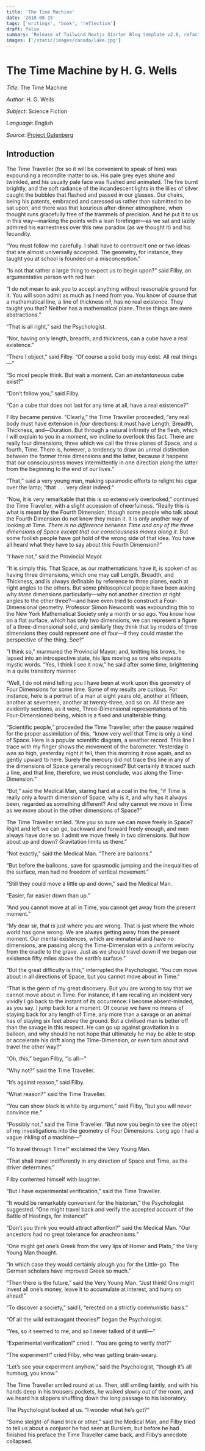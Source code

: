 ```yaml
---
title: 'The Time Machine'
date: '2018-08-15'
tags: ['writings', 'book', 'reflection']
draft: false
summary: 'Release of Tailwind Nextjs Starter Blog template v2.0, refactored with Nextjs App directory and React Server Components setup.Discover the new features and how to migrate from V1.'
images: ['/static/images/canada/lake.jpg']
---
```


# The Time Machine by H. G. Wells

_Title_: The Time Machine

_Author_: H. G. Wells

_Subject_: Science Fiction

_Language_: English

_Source_: [Project Gutenberg](https://www.gutenberg.org/ebooks/35)

## Introduction

The Time Traveller (for so it will be convenient to speak of him) was
expounding a recondite matter to us. His pale grey eyes shone and
twinkled, and his usually pale face was flushed and animated. The fire
burnt brightly, and the soft radiance of the incandescent lights in the
lilies of silver caught the bubbles that flashed and passed in our
glasses. Our chairs, being his patents, embraced and caressed us rather
than submitted to be sat upon, and there was that luxurious
after-dinner atmosphere, when thought runs gracefully free of the
trammels of precision. And he put it to us in this way—marking the
points with a lean forefinger—as we sat and lazily admired his
earnestness over this new paradox (as we thought it) and his fecundity.

“You must follow me carefully. I shall have to controvert one or two
ideas that are almost universally accepted. The geometry, for instance,
they taught you at school is founded on a misconception.”

“Is not that rather a large thing to expect us to begin upon?” said
Filby, an argumentative person with red hair.

“I do not mean to ask you to accept anything without reasonable ground
for it. You will soon admit as much as I need from you. You know of
course that a mathematical line, a line of thickness _nil_, has no real
existence. They taught you that? Neither has a mathematical plane.
These things are mere abstractions.”

“That is all right,” said the Psychologist.

“Nor, having only length, breadth, and thickness, can a cube have a
real existence.”

“There I object,” said Filby. “Of course a solid body may exist. All
real things—”

“So most people think. But wait a moment. Can an _instantaneous_ cube
exist?”

“Don’t follow you,” said Filby.

“Can a cube that does not last for any time at all, have a real
existence?”

Filby became pensive. “Clearly,” the Time Traveller proceeded, “any
real body must have extension in _four_ directions: it must have
Length, Breadth, Thickness, and—Duration. But through a natural
infirmity of the flesh, which I will explain to you in a moment, we
incline to overlook this fact. There are really four dimensions, three
which we call the three planes of Space, and a fourth, Time. There is,
however, a tendency to draw an unreal distinction between the former
three dimensions and the latter, because it happens that our
consciousness moves intermittently in one direction along the latter
from the beginning to the end of our lives.”

“That,” said a very young man, making spasmodic efforts to relight his
cigar over the lamp; “that . . . very clear indeed.”

“Now, it is very remarkable that this is so extensively overlooked,”
continued the Time Traveller, with a slight accession of cheerfulness.
“Really this is what is meant by the Fourth Dimension, though some
people who talk about the Fourth Dimension do not know they mean it. It
is only another way of looking at Time. _There is no difference between
Time and any of the three dimensions of Space except that our
consciousness moves along it_. But some foolish people have got hold of
the wrong side of that idea. You have all heard what they have to say
about this Fourth Dimension?”

“_I_ have not,” said the Provincial Mayor.

“It is simply this. That Space, as our mathematicians have it, is
spoken of as having three dimensions, which one may call Length,
Breadth, and Thickness, and is always definable by reference to three
planes, each at right angles to the others. But some philosophical
people have been asking why _three_ dimensions particularly—why not
another direction at right angles to the other three?—and have even
tried to construct a Four-Dimensional geometry. Professor Simon Newcomb
was expounding this to the New York Mathematical Society only a month
or so ago. You know how on a flat surface, which has only two
dimensions, we can represent a figure of a three-dimensional solid, and
similarly they think that by models of three dimensions they could
represent one of four—if they could master the perspective of the
thing. See?”

“I think so,” murmured the Provincial Mayor; and, knitting his brows,
he lapsed into an introspective state, his lips moving as one who
repeats mystic words. “Yes, I think I see it now,” he said after some
time, brightening in a quite transitory manner.

“Well, I do not mind telling you I have been at work upon this geometry
of Four Dimensions for some time. Some of my results are curious. For
instance, here is a portrait of a man at eight years old, another at
fifteen, another at seventeen, another at twenty-three, and so on. All
these are evidently sections, as it were, Three-Dimensional
representations of his Four-Dimensioned being, which is a fixed and
unalterable thing.

“Scientific people,” proceeded the Time Traveller, after the pause
required for the proper assimilation of this, “know very well that Time
is only a kind of Space. Here is a popular scientific diagram, a
weather record. This line I trace with my finger shows the movement of
the barometer. Yesterday it was so high, yesterday night it fell, then
this morning it rose again, and so gently upward to here. Surely the
mercury did not trace this line in any of the dimensions of Space
generally recognised? But certainly it traced such a line, and that
line, therefore, we must conclude, was along the Time-Dimension.”

“But,” said the Medical Man, staring hard at a coal in the fire, “if
Time is really only a fourth dimension of Space, why is it, and why has
it always been, regarded as something different? And why cannot we move
in Time as we move about in the other dimensions of Space?”

The Time Traveller smiled. “Are you so sure we can move freely in
Space? Right and left we can go, backward and forward freely enough,
and men always have done so. I admit we move freely in two dimensions.
But how about up and down? Gravitation limits us there.”

“Not exactly,” said the Medical Man. “There are balloons.”

“But before the balloons, save for spasmodic jumping and the
inequalities of the surface, man had no freedom of vertical movement.”

“Still they could move a little up and down,” said the Medical Man.

“Easier, far easier down than up.”

“And you cannot move at all in Time, you cannot get away from the
present moment.”

“My dear sir, that is just where you are wrong. That is just where the
whole world has gone wrong. We are always getting away from the present
moment. Our mental existences, which are immaterial and have no
dimensions, are passing along the Time-Dimension with a uniform
velocity from the cradle to the grave. Just as we should travel _down_
if we began our existence fifty miles above the earth’s surface.”

“But the great difficulty is this,” interrupted the Psychologist. ’You
_can_ move about in all directions of Space, but you cannot move about
in Time.”

“That is the germ of my great discovery. But you are wrong to say that
we cannot move about in Time. For instance, if I am recalling an
incident very vividly I go back to the instant of its occurrence: I
become absent-minded, as you say. I jump back for a moment. Of course
we have no means of staying back for any length of Time, any more than
a savage or an animal has of staying six feet above the ground. But a
civilised man is better off than the savage in this respect. He can go
up against gravitation in a balloon, and why should he not hope that
ultimately he may be able to stop or accelerate his drift along the
Time-Dimension, or even turn about and travel the other way?”

“Oh, _this_,” began Filby, “is all—”

“Why not?” said the Time Traveller.

“It’s against reason,” said Filby.

“What reason?” said the Time Traveller.

“You can show black is white by argument,” said Filby, “but you will
never convince me.”

“Possibly not,” said the Time Traveller. “But now you begin to see the
object of my investigations into the geometry of Four Dimensions. Long
ago I had a vague inkling of a machine—”

“To travel through Time!” exclaimed the Very Young Man.

“That shall travel indifferently in any direction of Space and Time, as
the driver determines.”

Filby contented himself with laughter.

“But I have experimental verification,” said the Time Traveller.

“It would be remarkably convenient for the historian,” the Psychologist
suggested. “One might travel back and verify the accepted account of
the Battle of Hastings, for instance!”

“Don’t you think you would attract attention?” said the Medical Man.
“Our ancestors had no great tolerance for anachronisms.”

“One might get one’s Greek from the very lips of Homer and Plato,” the
Very Young Man thought.

“In which case they would certainly plough you for the Little-go. The
German scholars have improved Greek so much.”

“Then there is the future,” said the Very Young Man. “Just think! One
might invest all one’s money, leave it to accumulate at interest, and
hurry on ahead!”

“To discover a society,” said I, “erected on a strictly communistic
basis.”

“Of all the wild extravagant theories!” began the Psychologist.

“Yes, so it seemed to me, and so I never talked of it until—”

“Experimental verification!” cried I. “You are going to verify _that_?”

“The experiment!” cried Filby, who was getting brain-weary.

“Let’s see your experiment anyhow,” said the Psychologist, “though it’s
all humbug, you know.”

The Time Traveller smiled round at us. Then, still smiling faintly, and
with his hands deep in his trousers pockets, he walked slowly out of
the room, and we heard his slippers shuffling down the long passage to
his laboratory.

The Psychologist looked at us. “I wonder what he’s got?”

“Some sleight-of-hand trick or other,” said the Medical Man, and Filby
tried to tell us about a conjuror he had seen at Burslem, but before he
had finished his preface the Time Traveller came back, and Filby’s
anecdote collapsed.
